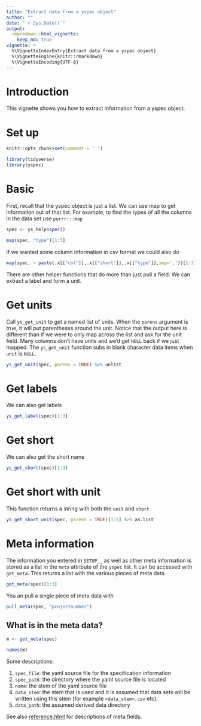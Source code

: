 ```yaml
---
title: "Extract data from a yspec object"
author: ""
date: "`r Sys.Date()`"
output: 
  rmarkdown::html_vignette: 
    keep_md: true
vignette: >
  %\VignetteIndexEntry{Extract data from a yspec object}
  %\VignetteEngine{knitr::rmarkdown}
  %\VignetteEncoding{UTF-8}
---
```


# Introduction
This vignette shows you how to extract information from a yspec object.

# Set up

```r
knitr::opts_chunk$set(comment = '.')
```


```r
library(tidyverse)
library(yspec)
```

# Basic

First, recall that the yspec object is just a list.  We can use map to get 
information out of that list.  For example, to find the types of all the columns
in the data set use `purrr:::map`

```r
spec <- ys_help$spec()

map(spec, "type")[1:5]
```

If we wanted some column information in csv format we could also do

```r
map(spec, ~ paste(.x[["col"]],.x[["short"]],.x[["type"]],sep=','))[1:3]
```

There are other helper functions that do more than just pull a field.  We can 
extract a label and form a unit.

# Get units

Call `ys_get_unit` to get a named list of units. When the `parens` argument is
true, it will put parentheses around the unit.  Notice that the output here is 
different than if we were to only map across the list and ask for the unit field. 
Many columns don't have units and we'd get `NULL` back if we just mapped.  The 
`ys_get_unit` function subs in blank character data items when `unit` is `NULL`.

```r
ys_get_unit(spec, parens = TRUE) %>% unlist
```

# Get labels

We can also get labels

```r
ys_get_label(spec)[1:3]
```

# Get short

We can also get the short name

```r
ys_get_short(spec)[1:3]
```

# Get short with unit

This function returns a string with both the `unit` and `short`
```r
ys_get_short_unit(spec, parens = TRUE)[1:5] %>% as.list
```

# Meta information

The information you entered in `SETUP__` as well as other meta information is
stored as a list in the `meta` attribute of the `yspec` list. It can be 
accessed with `get_meta`.  This returns a list with the various pieces of meta 
data.

```r
get_meta(spec)[1:3]
```

You an pull a single piece of meta data with
```r
pull_meta(spec, "projectnumber")
```

## What is in the meta data?


```r
m <- get_meta(spec)
```

```r
names(m)
```

Some descriptions: 

1. `spec_file`: the yaml source file for the specification information
1. `spec_path`: the directory where the yaml source file is located
1. `name`: the stem of the yaml source file
1. `data_stem`: the stem that is used and it is assumed that data sets will be 
   written using this stem (for example `<data_stem>.csv` etc).
1. `data_path`: the assumed derived data directory

See also [reference.html](reference.html) for descriptions of meta fields.
